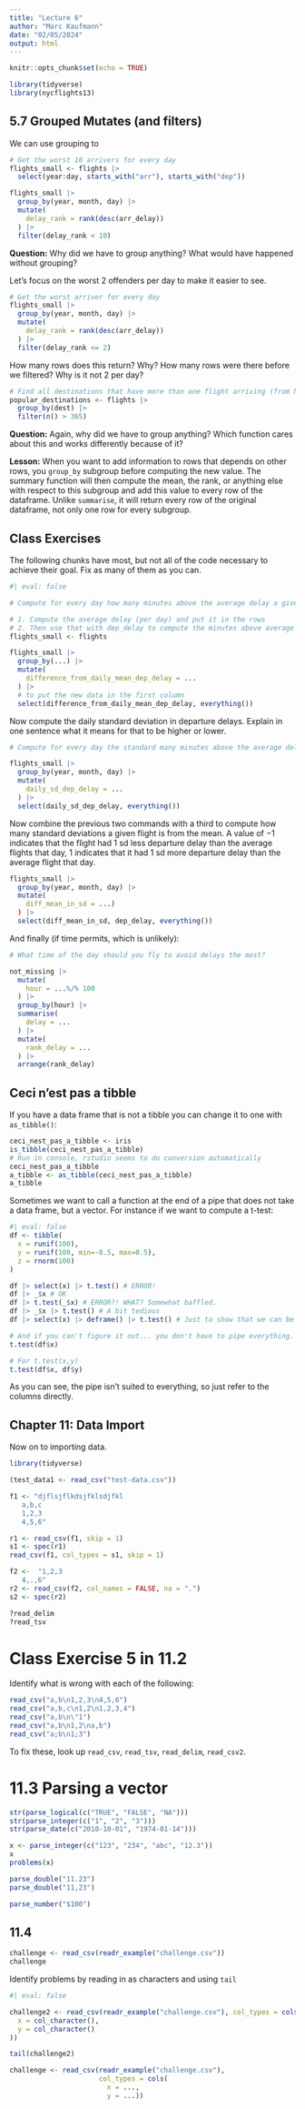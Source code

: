 ```yaml
---
title: "Lecture 6"
author: "Marc Kaufmann"
date: "02/05/2024"
output: html
---
```


```r
knitr::opts_chunk$set(echo = TRUE)

library(tidyverse)
library(nycflights13)
```

## 5.7 Grouped Mutates (and filters)

We can use grouping to 

```r
# Get the worst 10 arrivers for every day
flights_small <- flights |>
  select(year:day, starts_with("arr"), starts_with("dep"))

flights_small |>
  group_by(year, month, day) |>
  mutate(
    delay_rank = rank(desc(arr_delay))
  ) |>
  filter(delay_rank < 10)
```

**Question:** Why did we have to group anything? What would have happened without grouping? 

Let's focus on the worst 2 offenders per day to make it easier to see.

```r
# Get the worst arriver for every day
flights_small |>
  group_by(year, month, day) |>
  mutate(
    delay_rank = rank(desc(arr_delay))
  ) |>
  filter(delay_rank <= 2)
```

How many rows does this return? Why? How many rows were there before we filtered? Why is it not 2 per day?


```r
# Find all destinations that have more than one flight arriving (from NY) every day
popular_destinations <- flights |>
  group_by(dest) |>
  filter(n() > 365)
```

**Question:** Again, why did we have to group anything? Which function cares about this and works differently because of it?

**Lesson:** When you want to add information to rows that depends on other rows, you `group_by` subgroup before computing the new value. The summary function will then compute the mean, the rank, or anything else with respect to this subgroup and add this value to every row of the dataframe. Unlike `summarise`, it will return every row of the original dataframe, not only one row for every subgroup.


## Class Exercises

The following chunks have most, but not all of the code necessary to achieve their goal. Fix as many of them as you can. 

```r
#| eval: false

# Compute for every day how many minutes above the average delay a given flight is.

# 1. Compute the average delay (per day) and put it in the rows
# 2. Then use that with dep_delay to compute the minutes above average
flights_small <- flights

flights_small |>
  group_by(...) |>
  mutate(
    difference_from_daily_mean_dep_delay = ...
  ) |>
  # to put the new data in the first column
  select(difference_from_daily_mean_dep_delay, everything()) 
```

Now compute the daily standard deviation in departure delays. Explain in one sentence what it means for that to be higher or lower.

```r
# Compute for every day the standard many minutes above the average delay a given flight is. ## GREAT COMMENT!

flights_small |>
  group_by(year, month, day) |>
  mutate(
    daily_sd_dep_delay = ...
  ) |>
  select(daily_sd_dep_delay, everything())
```

Now combine the previous two commands with a third to compute how many standard deviations a given flight is from the mean. A value of $-1$ indicates that the flight had 1 sd less departure delay than the average flights that day, $1$ indicates that it had 1 sd more departure delay than the average flight that day.
  
```r

flights_small |>
  group_by(year, month, day) |>
  mutate(
    diff_mean_in_sd = ...)
  ) |>
  select(diff_mean_in_sd, dep_delay, everything())
```
    
And finally (if time permits, which is unlikely):

```r
# What time of the day should you fly to avoid delays the most?

not_missing |>
  mutate(
    hour = ...%/% 100
  ) |>
  group_by(hour) |>
  summarise(
    delay = ...
  ) |>
  mutate(
    rank_delay = ...
  ) |>
  arrange(rank_delay)
```

## Ceci n'est pas a tibble

If you have a data frame that is not a tibble you can change it to one with `as_tibble()`:

```r
ceci_nest_pas_a_tibble <- iris
is_tibble(ceci_nest_pas_a_tibble)
# Run in console, rstudio seems to do conversion automatically
ceci_nest_pas_a_tibble 
a_tibble <- as_tibble(ceci_nest_pas_a_tibble)
a_tibble
```

Sometimes we want to call a function at the end of a pipe that does not take a data frame, but a vector. For instance if we want to compute a t-test:

```r
#| eval: false
df <- tibble(
  x = runif(100),
  y = runif(100, min=-0.5, max=0.5),
  z = rnorm(100)
)

df |> select(x) |> t.test() # ERROR!
df |> _$x # OK
df |> t.test(_$x) # ERROR?! WHAT? Somewhat baffled.
df |> _$x |> t.test() # A bit tedious
df |> select(x) |> deframe() |> t.test() # Just to show that we can be even more tedious

# And if you can't figure it out... you don't have to pipe everything. 
t.test(df$x)

# For t.test(x,y)
t.test(df$x, df$y)
```

As you can see, the pipe isn't suited to everything, so just refer to the columns directly.

## Chapter 11: Data Import

Now on to importing data.

```r
library(tidyverse)

(test_data1 <- read_csv("test-data.csv"))

f1 <- "djflsjflkdsjfklsdjfkl
   a,b,c
   1,2,3
   4,5,6"

r1 <- read_csv(f1, skip = 1)
s1 <- spec(r1)
read_csv(f1, col_types = s1, skip = 1)

f2 <-  "1,2,3
   4,.,6"
r2 <- read_csv(f2, col_names = FALSE, na = ".")
s2 <- spec(r2)

?read_delim
?read_tsv
```

# Class Exercise 5 in 11.2

Identify what is wrong with each of the following:

```r
read_csv("a,b\n1,2,3\n4,5,6")
read_csv("a,b,c\n1,2\n1,2,3,4")
read_csv("a,b\n\"1")
read_csv("a,b\n1,2\na,b")
read_csv("a;b\n1;3")
```

To fix these, look up `read_csv`, `read_tsv`, `read_delim`, `read_csv2`.

# 11.3 Parsing a vector

```r
str(parse_logical(c("TRUE", "FALSE", "NA")))
str(parse_integer(c("1", "2", "3")))
str(parse_date(c("2010-10-01", "1974-01-14")))

x <- parse_integer(c("123", "234", "abc", "12.3"))
x
problems(x)

parse_double("11.23")
parse_double("11,23")

parse_number("$100")
```

## 11.4


```r
challenge <- read_csv(readr_example("challenge.csv"))
challenge
```

Identify problems by reading in as characters and using `tail`

```r
#| eval: false

challenge2 <- read_csv(readr_example("challenge.csv"), col_types = cols(
  x = col_character(),
  y = col_character()
))

tail(challenge2)

challenge <- read_csv(readr_example("challenge.csv"),
                      col_types = cols(
                        x = ...,
                        y = ...))

```


